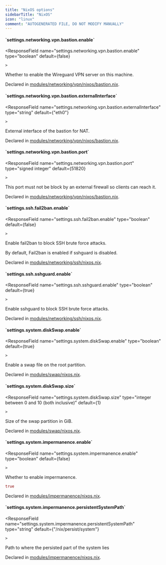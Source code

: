```yaml
---
title: "NixOS options"
sidebarTitle: "NixOS"
icon: "linux"
comment: "AUTOGENERATED FILE, DO NOT MODIFY MANUALLY"
---
```


<h4 id="settings.networking.vpn.bastion.enable">
  <span class="hidden">`settings.networking.vpn.bastion.enable`</span>
</h4>

<ResponseField
    name="settings.networking.vpn.bastion.enable"
    type="boolean"
    default={false}
    
    >
Whether to enable the Wireguard VPN server on this machine.


Declared in [modules/networking/vpn/nixos/bastion.nix](https://github.com/plmercereau/nicos/blob/main//modules/networking/vpn/nixos/bastion.nix#L15).
</ResponseField>

<h4 id="settings.networking.vpn.bastion.externalInterface">
  <span class="hidden">`settings.networking.vpn.bastion.externalInterface`</span>
</h4>

<ResponseField
    name="settings.networking.vpn.bastion.externalInterface"
    type="string"
    default={"eth0"}
    
    >
External interface of the bastion for NAT.


Declared in [modules/networking/vpn/nixos/bastion.nix](https://github.com/plmercereau/nicos/blob/main//modules/networking/vpn/nixos/bastion.nix#L30).
</ResponseField>

<h4 id="settings.networking.vpn.bastion.port">
  <span class="hidden">`settings.networking.vpn.bastion.port`</span>
</h4>

<ResponseField
    name="settings.networking.vpn.bastion.port"
    type="signed integer"
    default={51820}
    
    >

This port must not be block by an external firewall so clients can reach it.


Declared in [modules/networking/vpn/nixos/bastion.nix](https://github.com/plmercereau/nicos/blob/main//modules/networking/vpn/nixos/bastion.nix#L22).
</ResponseField>

<h4 id="settings.ssh.fail2ban.enable">
  <span class="hidden">`settings.ssh.fail2ban.enable`</span>
</h4>

<ResponseField
    name="settings.ssh.fail2ban.enable"
    type="boolean"
    default={false}
    
    >
Enable fail2ban to block SSH brute force attacks.

By default, Fail2ban is enabled if sshguard is disabled.


Declared in [modules/networking/ssh/nixos.nix](https://github.com/plmercereau/nicos/blob/main//modules/networking/ssh/nixos.nix#L10).
</ResponseField>

<h4 id="settings.ssh.sshguard.enable">
  <span class="hidden">`settings.ssh.sshguard.enable`</span>
</h4>

<ResponseField
    name="settings.ssh.sshguard.enable"
    type="boolean"
    default={true}
    
    >
Enable sshguard to block SSH brute force attacks.

Declared in [modules/networking/ssh/nixos.nix](https://github.com/plmercereau/nicos/blob/main//modules/networking/ssh/nixos.nix#L19).
</ResponseField>

<h4 id="settings.system.diskSwap.enable">
  <span class="hidden">`settings.system.diskSwap.enable`</span>
</h4>

<ResponseField
    name="settings.system.diskSwap.enable"
    type="boolean"
    default={true}
    
    >
Enable a swap file on the root partition.

Declared in [modules/swap/nixos.nix](https://github.com/plmercereau/nicos/blob/main//modules/swap/nixos.nix#L11).
</ResponseField>

<h4 id="settings.system.diskSwap.size">
  <span class="hidden">`settings.system.diskSwap.size`</span>
</h4>

<ResponseField
    name="settings.system.diskSwap.size"
    type="integer between 0 and 10 (both inclusive)"
    default={1}
    
    >
Size of the swap partition in GiB.

Declared in [modules/swap/nixos.nix](https://github.com/plmercereau/nicos/blob/main//modules/swap/nixos.nix#L17).
</ResponseField>

<h4 id="settings.system.impermanence.enable">
  <span class="hidden">`settings.system.impermanence.enable`</span>
</h4>

<ResponseField
    name="settings.system.impermanence.enable"
    type="boolean"
    default={false}
    
    >
Whether to enable impermanence.
```nix Example
true
```

Declared in [modules/impermanence/nixos.nix](https://github.com/plmercereau/nicos/blob/main//modules/impermanence/nixos.nix#L11).
</ResponseField>

<h4 id="settings.system.impermanence.persistentSystemPath">
  <span class="hidden">`settings.system.impermanence.persistentSystemPath`</span>
</h4>

<ResponseField
    name="settings.system.impermanence.persistentSystemPath"
    type="string"
    default={"/nix/persist/system"}
    
    >
Path to where the persisted part of the system lies

Declared in [modules/impermanence/nixos.nix](https://github.com/plmercereau/nicos/blob/main//modules/impermanence/nixos.nix#L12).
</ResponseField>


